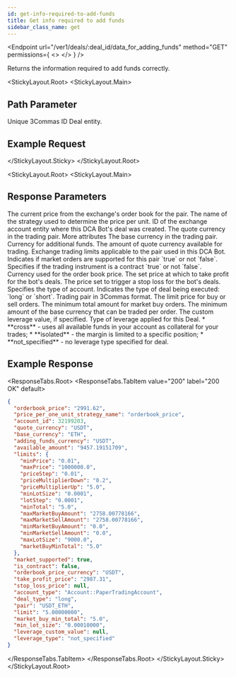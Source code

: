 ```yaml
---
id: get-info-required-to-add-funds
title: Get info required to add funds
sidebar_class_name: get
---
```




<Endpoint
  url="/ver1/deals/:deal_id/data_for_adding_funds"
  method="GET"
  permissions={
    <>
      <Permission title="Permission" description="BOTS_READ" />
      <Permission title="Security" description="SIGNED" />
    </>
  }
/>

Returns the information required to add funds correctly.

<Separator />

<StickyLayout.Root>
<StickyLayout.Main>

## Path Parameter

<ApiParam name='deal_id' type='integer' id="deal_id" required>
  Unique 3Commas ID Deal entity.
</ApiParam>
</StickyLayout.Main>
<StickyLayout.Sticky>

## Example Request

<NoContentEndpoint method="GET" endpoint="/ver1/deals/2295655961/data_for_adding_funds" />

</StickyLayout.Sticky>
</StickyLayout.Root>

<StickyLayout.Root>
<StickyLayout.Main>

## Response Parameters
<ApiParam name="orderbook_price" type="string" id="orderbook_price">
   The current price from the exchange's order book for the pair.
</ApiParam>

<ApiParam name="price_per_one_unit_strategy_name" type="string" id="price_per_one_unit_strategy_name">
   The name of the strategy used to determine the price per unit.
</ApiParam>

<ApiParam name="account_id" type="integer" id="account_id">
   ID of the exchange account entity where this DCA Bot's deal was created.
</ApiParam>

<ApiParam name="quote_currency" type="string" id="quote_currency">
   The quote currency in the trading pair.
</ApiParam>

<CollapseAll>
<CollapseAllHeading>
    More attributes
    <CollapseAllButton />
</CollapseAllHeading>

<CollapsibleApiParam name="base_currency" type="string" id="base_currency">
   The base currency in the trading pair.
</CollapsibleApiParam>

<CollapsibleApiParam name="adding_funds_currency" type="string" id="adding_funds_currency">
   Currency for additional funds.
</CollapsibleApiParam>

<CollapsibleApiParam name="available_amount" type="string" id="available_amount">
   The amount of quote currency available for trading.
</CollapsibleApiParam>

<CollapsibleApiParam name="limits" type="object" id="limits">
   Exchange trading limits applicable to the pair used in this DCA Bot.
</CollapsibleApiParam>

<CollapsibleApiParam name="market_supported" type="boolean" id="market_supported">
   Indicates if market orders are supported for this pair `true` or not `false`.
</CollapsibleApiParam>

<CollapsibleApiParam name="is_contract" type="boolean" id="is_contract">
   Specifies if the trading instrument is a contract `true` or not `false`.
</CollapsibleApiParam>

<CollapsibleApiParam name="orderbook_price_currency" type="string" id="orderbook_price_currency">
   Currency used for the order book price.
</CollapsibleApiParam>

<CollapsibleApiParam name="take_profit_price" type="string" id="take_profit_price">
   The set price at which to take profit for the bot's deals.
</CollapsibleApiParam>

<CollapsibleApiParam name="stop_loss_price" type="string" id="stop_loss_price">
   The price set to trigger a stop loss for the bot's deals.
</CollapsibleApiParam>

<CollapsibleApiParam name="account_type" type="string" id="account_type">
   Specifies the type of account.
</CollapsibleApiParam>

<CollapsibleApiParam name="deal_type" type="string" id="deal_type">
   Indicates the type of deal being executed: `long` or `short`.
</CollapsibleApiParam>

<CollapsibleApiParam name="pair" type="string" id="pair">
   Trading pair in 3Commas format.
</CollapsibleApiParam>

<CollapsibleApiParam name="limit" type="string" id="limit">
   The limit price for buy or sell orders.
</CollapsibleApiParam>

<CollapsibleApiParam name="market_buy_min_total" type="string" id="market_buy_min_total">
   The minimum total amount for market buy orders.
</CollapsibleApiParam>

<CollapsibleApiParam name="min_lot_size" type="string" id="min_lot_size">
   The minimum amount of the base currency that can be traded per order.
</CollapsibleApiParam>

<CollapsibleApiParam name="leverage_custom_value" type="string" id="leverage_custom_value">
  The custom leverage value, if specified.
</CollapsibleApiParam>   
   
<CollapsibleApiParam name="leverage_type" type="string" id="paleverage_typeir">
  Type of leverage applied for this Deal.
   <CollapsibleNestedParams openName="Hide allowed values" collapsedName="Show allowed values">
       * **cross** - uses all available funds in your account as collateral for your trades;
      * **isolated** - the margin is limited to a specific position;
      * **not_specified** - no leverage type specified for deal.
    </CollapsibleNestedParams>
</CollapsibleApiParam>
  </CollapseAll>
</StickyLayout.Main>
<StickyLayout.Sticky>

## Example Response

<ResponseTabs.Root>
<ResponseTabs.TabItem value="200" label="200 OK" default>

```json
{
  "orderbook_price": "2991.62",
  "price_per_one_unit_strategy_name": "orderbook_price",
  "account_id": 32199203,
  "quote_currency": "USDT",
  "base_currency": "ETH",
  "adding_funds_currency": "USDT",
  "available_amount": "9457.19151709",
  "limits": {
    "minPrice": "0.01",
    "maxPrice": "1000000.0",
    "priceStep": "0.01",
    "priceMultiplierDown": "0.2",
    "priceMultiplierUp": "5.0",
    "minLotSize": "0.0001",
    "lotStep": "0.0001",
    "minTotal": "5.0",
    "maxMarketBuyAmount": "2758.00778166",
    "maxMarketSellAmount": "2758.00778166",
    "minMarketBuyAmount": "0.0",
    "minMarketSellAmount": "0.0",
    "maxLotSize": "9000.0",
    "marketBuyMinTotal": "5.0"
  },
  "market_supported": true,
  "is_contract": false,
  "orderbook_price_currency": "USDT",
  "take_profit_price": "2987.31",
  "stop_loss_price": null,
  "account_type": "Account::PaperTradingAccount",
  "deal_type": "long",
  "pair": "USDT_ETH",
  "limit": "5.00000000",
  "market_buy_min_total": "5.0",
  "min_lot_size": "0.00010000",
  "leverage_custom_value": null,
  "leverage_type": "not_specified"
}
```
</ResponseTabs.TabItem>
</ResponseTabs.Root>
</StickyLayout.Sticky>
</StickyLayout.Root>